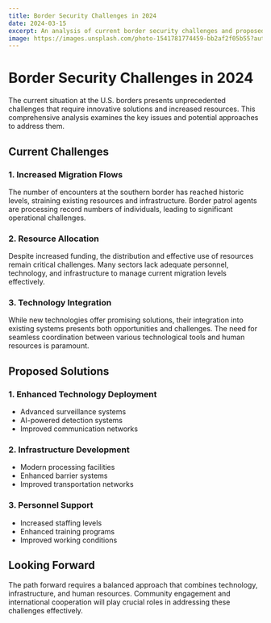 ```yaml
---
title: Border Security Challenges in 2024
date: 2024-03-15
excerpt: An analysis of current border security challenges and proposed solutions.
image: https://images.unsplash.com/photo-1541781774459-bb2af2f05b55?auto=format&fit=crop&q=80
---
```


# Border Security Challenges in 2024

The current situation at the U.S. borders presents unprecedented challenges that require innovative solutions and increased resources. This comprehensive analysis examines the key issues and potential approaches to address them.

## Current Challenges

### 1. Increased Migration Flows
The number of encounters at the southern border has reached historic levels, straining existing resources and infrastructure. Border patrol agents are processing record numbers of individuals, leading to significant operational challenges.

### 2. Resource Allocation
Despite increased funding, the distribution and effective use of resources remain critical challenges. Many sectors lack adequate personnel, technology, and infrastructure to manage current migration levels effectively.

### 3. Technology Integration
While new technologies offer promising solutions, their integration into existing systems presents both opportunities and challenges. The need for seamless coordination between various technological tools and human resources is paramount.

## Proposed Solutions

### 1. Enhanced Technology Deployment
- Advanced surveillance systems
- AI-powered detection systems
- Improved communication networks

### 2. Infrastructure Development
- Modern processing facilities
- Enhanced barrier systems
- Improved transportation networks

### 3. Personnel Support
- Increased staffing levels
- Enhanced training programs
- Improved working conditions

## Looking Forward

The path forward requires a balanced approach that combines technology, infrastructure, and human resources. Community engagement and international cooperation will play crucial roles in addressing these challenges effectively.